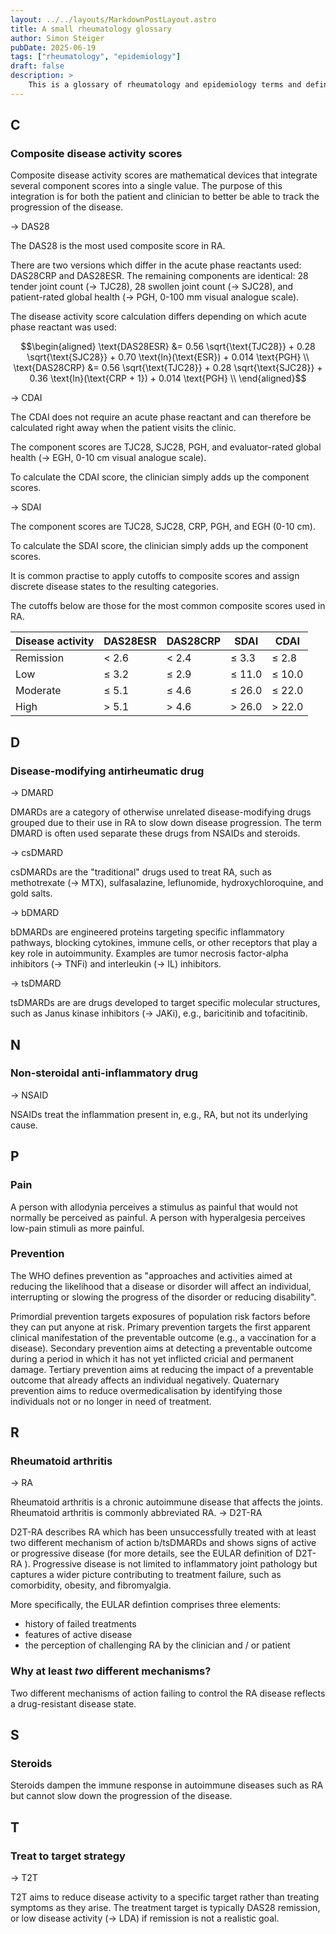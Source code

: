 ```yaml
---
layout: ../../layouts/MarkdownPostLayout.astro
title: A small rheumatology glossary
author: Simon Steiger
pubDate: 2025-06-19
tags: ["rheumatology", "epidemiology"]
draft: false
description: > 
    This is a glossary of rheumatology and epidemiology terms and definitions that I often forget. This list is always growing and never finished, with the small caveat that I'll certainly forget about it eventually. 🌚🌝
---
```




## C

### Composite disease activity scores

Composite disease activity scores are mathematical devices that integrate several component scores into a single value.
The purpose of this integration is for both the patient and clinician to better be able to track the progression of the disease.

<IndentedAside title="Disease Activity Score, 28 joints">
&rarr; DAS28

The DAS28 is the most used composite score in RA.

There are two versions which differ in the acute phase reactants used: DAS28CRP and DAS28ESR.
The remaining components are identical: 28 tender joint count (&rarr; TJC28), 28 swollen joint count (&rarr; SJC28), and patient-rated global health (&rarr; PGH, 0-100 mm visual analogue scale).

The disease activity score calculation differs depending on which acute phase reactant was used:

```math
\begin{aligned}
\text{DAS28ESR} &= 0.56 \sqrt{\text{TJC28}} + 0.28 \sqrt{\text{SJC28}} + 0.70 \text{ln}(\text{ESR}) + 0.014 \text{PGH} \\
\text{DAS28CRP} &= 0.56 \sqrt{\text{TJC28}} + 0.28 \sqrt{\text{SJC28}} + 0.36 \text{ln}(\text{CRP + 1}) + 0.014 \text{PGH} \\
\end{aligned}
```
</IndentedAside>

<IndentedAside title="Clinical Disease Activity Index">
&rarr; CDAI

The CDAI does not require an acute phase reactant and can therefore be calculated right away when the patient visits the clinic.

The component scores are TJC28, SJC28, PGH, and evaluator-rated global health (&rarr; EGH, 0-10 cm visual analogue scale).

To calculate the CDAI score, the clinician simply adds up the component scores.
</IndentedAside>

<IndentedAside title="Simplified Disease Activity Index">
&rarr; SDAI

The component scores are TJC28, SJC28, CRP, PGH, and EGH (0-10 cm).

To calculate the SDAI score, the clinician simply adds up the component scores.
</IndentedAside>

<IndentedAside title="Cutoffs">
It is common practise to apply cutoffs to composite scores and assign discrete disease states to the resulting categories.

The cutoffs below are those for the most common composite scores used in RA.

| Disease activity | DAS28ESR | DAS28CRP | SDAI   | CDAI   |
|:-----------------|----------|----------|--------|--------|
| Remission        | < 2.6    | < 2.4    | ≤ 3.3  | ≤ 2.8  |
| Low              | ≤ 3.2    | ≤ 2.9    | ≤ 11.0 | ≤ 10.0 |
| Moderate         | ≤ 5.1    | ≤ 4.6    | ≤ 26.0 | ≤ 22.0 |
| High             | > 5.1    | > 4.6    | > 26.0 | > 22.0 |
</IndentedAside>

## D

### Disease-modifying antirheumatic drug
&rarr; DMARD

DMARDs are a category of otherwise unrelated disease-modifying drugs grouped due to their use in RA to slow down disease progression.
The term DMARD is often used separate these drugs from NSAIDs and steroids.

<IndentedAside title="Conventional synthetic DMARD">
&rarr; csDMARD

csDMARDs are the "traditional" drugs used to treat RA, such as methotrexate (&rarr; MTX), sulfasalazine, leflunomide, hydroxychloroquine, and gold salts.
</IndentedAside>

<IndentedAside title="Biologic DMARD">
&rarr; bDMARD

bDMARDs are engineered proteins targeting specific inflammatory pathways, blocking cytokines, immune cells, or other receptors that play a key role in autoimmunity.
Examples are tumor necrosis factor-alpha inhibitors (&rarr; TNFi) and interleukin (&rarr; IL) inhibitors.
</IndentedAside>

<IndentedAside title="Targeted synthetic DMARD">
&rarr; tsDMARD

tsDMARDs are are drugs developed to target specific molecular structures, such as Janus kinase inhibitors (&rarr; JAKi), e.g., baricitinib and tofacitinib.
</IndentedAside>

## N

### Non-steroidal anti-inflammatory drug
&rarr; NSAID

NSAIDs treat the inflammation present in, e.g., RA, but not its underlying cause.

## P

### Pain

<IndentedAside title="Allodynia">
A person with allodynia perceives a stimulus as painful that would not normally be perceived as painful.
</IndentedAside>

<IndentedAside title="Hyperalgesia">
A person with hyperalgesia perceives low-pain stimuli as more painful.
</IndentedAside>

### Prevention
The WHO defines prevention as "approaches and activities aimed at reducing the likelihood that a disease or disorder will affect an individual, interrupting or slowing the progress of the disorder or reducing disability". <Citation citeKey="who_prevention_2025" citations={citations} />

<IndentedAside title="Primordial prevention">
Primordial prevention targets exposures of population risk factors before they can put anyone at risk.
</IndentedAside>

<IndentedAside title="Primary prevention">
Primary prevention targets the first apparent clinical manifestation of the preventable outcome (e.g., a vaccination for a disease).
</IndentedAside>

<IndentedAside title="Secondary prevention">
Secondary prevention aims at detecting a preventable outcome during a period in which it has not yet inflicted cricial and permanent damage.
</IndentedAside>

<IndentedAside title="Tertiary prevention">
Tertiary prevention aims at reducing the impact of a preventable outcome that already affects an individual negatively.
</IndentedAside>

<IndentedAside title="Quaternary prevention">
Quaternary prevention aims to reduce overmedicalisation by identifying those individuals not or no longer in need of treatment.
</IndentedAside>

## R

### Rheumatoid arthritis
&rarr; RA

Rheumatoid arthritis is a chronic autoimmune disease that affects the joints. 
Rheumatoid arthritis is commonly abbreviated RA.
<IndentedAside title="Difficult-to-treat RA">
&rarr; D2T-RA

D2T-RA describes RA which has been unsuccessfully treated with at least two different mechanism of action b/tsDMARDs and shows signs of active or progressive disease (for more details, see the EULAR definition of D2T-RA <Citation citeKey="nagy_eular_2021" citations={citations} />).
Progressive disease is not limited to inflammatory joint pathology but captures a wider picture contributing to treatment failure, such as comorbidity, obesity, and fibromyalgia.

More specifically, the EULAR defintion comprises three elements: 
- history of failed treatments
- features of active disease
- the perception of challenging RA by the clinician and / or patient

### Why at least *two* different mechanisms?
Two different mechanisms of action failing to control the RA disease reflects a drug-resistant disease state. <Citation citeKey="tan_difficult_2022" citations={citations} />
</IndentedAside>

## S

### Steroids

Steroids dampen the immune response in autoimmune diseases such as RA but cannot slow down the progression of the disease.

## T

### Treat to target strategy
&rarr; T2T

T2T aims to reduce disease activity to a specific target rather than treating symptoms as they arise.
The treatment target is typically DAS28 remission, or low disease activity (&rarr; LDA) if remission is not a realistic goal.

<References citations={citations} />
